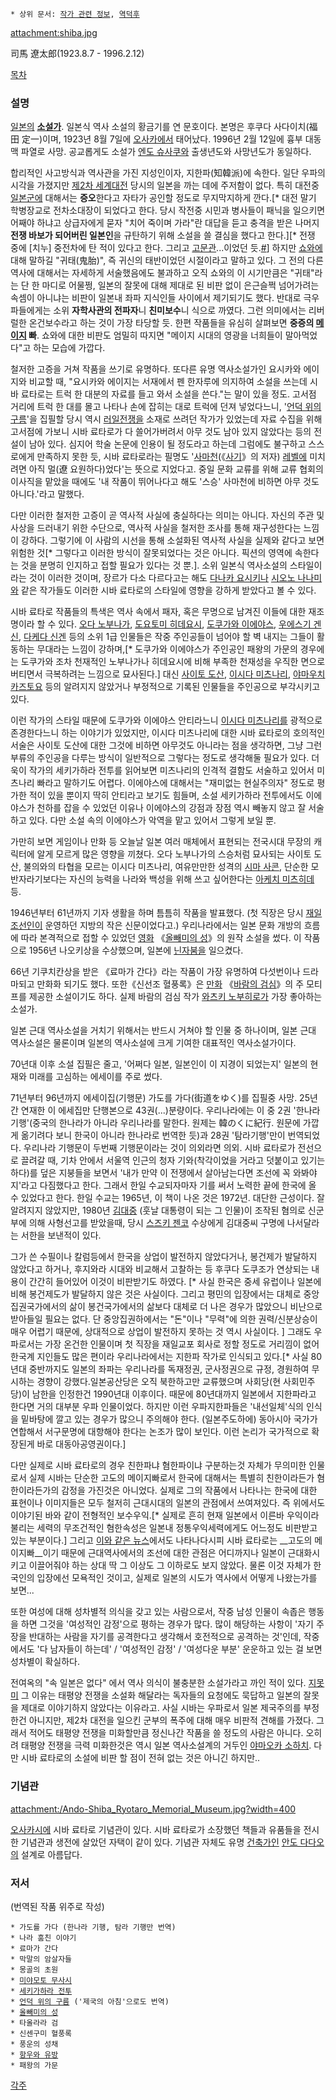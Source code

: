  * 상위 문서: [[작가 관련 정보]], [[역덕후]]
attachment:shiba.jpg

司馬 遼太郎(1923.8.7 - 1996.2.12)

[[목차]]

=== 설명 ===
[[일본]]의 '''[[소설가]]'''. 일본식 역사 소설의 황금기를 연 문호이다. 본명은 후쿠다 사다이치(福田 定一)이며, 1923년 8월 7일에 [[오사카]]에서 태어났다. 1996년 2월 12일에 흉부 대동맥 파열로 사망. 공교롭게도 소설가 [[엔도 슈사쿠]]와 출생년도와 사망년도가 동일하다.


합리적인 사고방식과 역사관을 가진 지성인이자, 지한파(知韓派)에 속한다. 일단 우파의 시각을 가졌지만 [[제2차 세계대전]] 당시의 일본을 까는 데에 주저함이 없다. 특히 대전중 [[일본군]]에 대해서는 '''증오'''한다고 자타가 공인할 정도로 무지막지하게 깐다.[* 대전 말기 학병장교로 전차소대장이 되었다고 한다. 당시 작전중 시민과 병사들이 패닉을 일으키면 어째야 하냐고 상급자에게 묻자 "치어 죽이며 가라"란 대답을 듣고 충격을 받은 나머지 '''전쟁 바보가 되어버린 일본인'''을 규탄하기 위해 소설을 쓸 결심을 했다고 한다.][* 전쟁 중에 [치누] 중전차에 탄 적이 있다고 한다. 그리고 [[고문관]]...이었던 듯.[http://jae8075.egloos.com/3481768 #]] 하지만 [[쇼와]]에 대해 말하길 "귀태(鬼胎)", 즉 귀신의 태반이었던 시절이라고 말하고 있다. 그 전의 다른 역사에 대해서는 자세하게 서술했음에도 불과하고 오직 쇼와의 이 시기만큼은 "귀태"라는 단 한 마디로 어물쩡, 일본의 잘못에 대해 제대로 된 비판 없이 은근슬쩍 넘어가려는 속셈이 아니냐는 비판이 일본내 좌파 지식인들 사이에서 제기되기도 했다. 반대로 극우파들에게는 소위 '''자학사관의 전파자'''니 '''친미보수'''니 식으로 까였다. 그런 의미에서는 리버럴한 온건보수라고 하는 것이 가장 타당할 듯. 한편 작품들을 유심히 살펴보면 '''중증의 [[메이지 덴노|메이지]] 빠'''. 쇼와에 대한 비판도 엄밀히 따지면 "메이지 시대의 영광을 너희들이 말아먹었다"고 하는 모습에 가깝다.  

철저한 고증을 거쳐 작품을 쓰기로 유명하다. 또다른 유명 역사소설가인 요시카와 에이지와 비교할 때, "요시카와 에이지는 서재에서 펜 한자루에 의지하여 소설을 쓰는데 시바 료타로는 트럭 한 대분의 자료를 들고 와서 소설을 쓴다."는 말이 있을 정도. 고서점 거리에 트럭 한 대를 몰고 나타나 손에 잡히는 대로 트럭에 던져 넣었다느니, '[[언덕 위의 구름]]'을 집필할 당시 역시 [[러일전쟁]]을 소재로 쓰려던 작가가 있었는데 자료 수집을 위해 고서점에 가보니 시바 료타로가 다 쓸어가버려서 아무 것도 남아 있지 않았다는 등의 전설이 남아 있다. 심지어 학술 논문에 인용이 될 정도라고 하는데 그럼에도 불구하고 스스로에게 만족하지 못한 듯, 시바 료타로라는 필명도 '[[사마천]](《[[사기]]》의 저자) [[레벨]]에 미치려면 아직 멀(遼 요원하다)었다'는 뜻으로 지었다고. 중일 문화 교류를 위해 교류 협회의 이사직을 맡았을 때에도 '내 작품이 뛰어나다고 해도 '스승' 사마천에 비하면 아무 것도 아니다.'라고 말했다.

다만 이러한 철저한 고증이 곧 역사적 사실에 충실하다는 의미는 아니다. 자신의 주관 및 사상을 드러내기 위한 수단으로, 역사적 사실을 철저한 조사를 통해 재구성한다는 느낌이 강하다. 그렇기에 이 사람의 시선을 통해 소설화된 역사적 사실을 실제와 같다고 보면 위험한 것[* 그렇다고 이러한 방식이 잘못되었다는 것은 아니다. 픽션의 영역에 속한다는 것을 분명히 인지하고 접할 필요가 있다는 것 뿐.]. 소위 일본식 역사소설의 스타일이라는 것이 이러한 것이며, 장르가 다소 다르다고는 해도 [[다나카 요시키]]나 [[시오노 나나미]]와 같은 작가들도 이러한 시바 료타로의 스타일에 영향을 강하게 받았다고 볼 수 있다. 

시바 료타로 작품들의 특색은 역사 속에서 패자, 혹은 무명으로 남겨진 이들에 대한 재조명이라 할 수 있다. [[오다 노부나가]], [[도요토미 히데요시]], [[도쿠가와 이에야스]], [[우에스기 겐신]], [[다케다 신겐]] 등의 소위 1급 인물들은 작중 주인공들이 넘어야 할 벽 내지는 그들이 활동하는 무대라는 느낌이 강하며,[* 도쿠가와 이에야스가 주인공인 패왕의 가문의 경우에는 도쿠가와 조차 천재적인 노부나가나 히데요시에 비해 부족한 천재성을 우직한 면으로 버티면서 극복하려는 느낌으로 묘사된다.] 대신 [[사이토 도산]], [[이시다 미츠나리]], [[야마우치 카즈토요]] 등의 알려지지 않았거나 부정적으로 기록된 인물들을 주인공으로 부각시키고 있다. 

이런 작가의 스타일 때문에 도쿠가와 이에야스 안티라느니 [[이시다 미츠나리]]를 광적으로 존경한다느니 하는 이야기가 있었지만, 이시다 미츠나리에 대한 시바 료타로의 호의적인 서술은 사이토 도산에 대한 그것에 비하면 아무것도 아니라는 점을 생각하면, 그냥 그런 부류의 주인공을 다루는 방식이 일반적으로 그렇다는 정도로 생각해둘 필요가 있다. 더욱이 작가의 세키가하라 전투를 읽어보면 미츠나리의 인격적 결함도 서술하고 있어서 미츠나리 빠라고 말하기도 어렵다. 이에야스에 대해서는 "재미없는 현실주의자" 정도로 평가한 적이 있을 뿐이지 딱히 안티라고 보기도 힘들며, 소설 세키가하라 전투에서도 이에야스가 천하를 잡을 수 있었던 이유나 이에야스의 강점과 장점 역시 빼놓지 않고 잘 서술하고 있다. 다만 소설 속의 이에야스가 악역을 맡고 있어서 그렇게 보일 뿐. 

가만히 보면 게임이나 만화 등 오늘날 일본 여러 매체에서 표현되는 전국시대 무장의 캐릭터에 알게 모르게 많은 영향을 끼쳤다. 오다 노부나가의 스승처럼 묘사되는 사이토 도산, 불의와의 타협을 모르는 이시다 미츠나리, 여유만만한 성격의 [[시마 사콘]], 단순한 모반자라기보다는 자신의 능력을 나라와 백성을 위해 쓰고 싶어한다는 [[아케치 미츠히데]] 등.

1946년부터 61년까지 기자 생활을 하며 틈틈히 작품을 발표했다. (첫 직장은 당시 [[재일 조선인]]이 운영하던 지방의 작은 신문이었다고.) 우리나라에서는 일본 문화 개방의 흐름에 따라 본격적으로 접할 수 있었던 [[영화]] 《[[올빼미의 성]]》의 원작 소설을 썼다. 이 작품으로 1956년 나오키상을 수상했으며, 일본에 [[닌자]]붐을 일으켰다.

66년 기쿠치칸상을 받은 《료마가 간다》라는 작품이 가장 유명하여 다섯번이나 드라마되고 만화화 되기도 했다. 또한《신선조 혈풍록》은 [[만화]] 《[[바람의 검심]]》의 주 모티프를 제공한 소설이기도 하다. 실제 바람의 검심 작가 [[와츠키 노부히로]]가 가장 좋아하는 소설가.

일본 근대 역사소설을 거치기 위해서는 반드시 거쳐야 할 인물 중 하나이며, 일본 근대 역사소설은 물론이며 일본의 역사소설에 크게 기여한 대표적인 역사소설가이다.

70년대 이후 소설 집필은 줄고, '어쩌다 일본, 일본인이 이 지경이 되었는지' 일본의 현재와 미래를 고심하는 에세이를 주로 썼다.

71년부터 96년까지 에세이집(기행문) 가도를 가다(街道をゆく)를 집필중 사망. 25년간 연재한 이 에세집만 단행본으로 43권(...)분량이다. 우리나라에는 이 중 2권 '한나라 기행'(중국의 한나라가 아니라 우리나라를 말한다. 원제는 韓のくに紀行. 원문에 가깝게 옮기려다 보니 한국이 아니라 한나라로 번역한 듯)과 28권 '탐라기행'만이 번역되었다. 우리나라 기행문이 두번째 기행문이라는 것이 의외라면 의외. 시바 료타로가 전선으로 끌려갈 때, 기차 안에서 서울역 인근의 청자 기와(착각이었을 거라고 덧붙이고 있기는 하다)를 덮은 지붕들을 보면서 '내가 만약 이 전쟁에서 살아남는다면 조선에 꼭 와봐야지'라고 다짐했다고 한다. 그래서 한일 수교되자마자 기를 써서 노력한 끝에 한국에 올 수 있었다고 한다. 한일 수교는 1965년, 이 책이 나온 것은 1972년. 대단한 근성이다. 잘 알려지지 않았지만, 1980년 [[김대중]] (훗날 대통령이 되는 그 인물)이 조작된 혐의로 신군부에 의해 사형선고를 받았을때, 당시 [[스즈키 젠코]] 수상에게 김대중씨 구명에 나서달라는 서한을 보낸적이 있다.

그가 쓴 수필이나 칼럼등에서 한국을 상업이 발전하지 않았다거나, 봉건제가 발달하지 않았다고 하거나, 후지와라 시대와 비교해서 고찰하는 등 후쿠다 도쿠조가 연상되는 내용이 간간히 들어있어 이것이 비판받기도 하였다. [* 사실 한국은 중세 유럽이나 일본에 비해 봉건제도가 발달하지 않은 것은 사실이다. 그리고 평민의 입장에서는 대체로 중앙집권국가에서의 삶이 봉건국가에서의 삶보다 대체로 더 나은 경우가 많았으니 비난으로 받아들일 필요는 없다. 단 중앙집권하에서는 "돈"이나 "무력"에 의한 권력/신분상승이 매우 어렵기 때문에, 상대적으로 상업이 발전하지 못하는 것 역시 사실이다. ] 그래도 우파로서는 가장 온건한 인물이며 첫 직장을 재일교포 회사로 정할 정도로 거리낌이 없어 한국계 지인들도 많은 편이라 우리나라에서는 지한파 작가로 인식되고 있다.[* 사실 80년대 중반까지도 일본의 좌파는 우리나라를 독재정권, 군사정권으로 규정, 경원하여 무시하는 경향이 강했다.일본공산당은 오직 북한하고만 교류했으며 사회당(현 사회민주당)이 남한을 인정한건 1990년대 이후이다. 때문에 80년대까지 일본에서 지한파라고 한다면 거의 대부분 우파 인물이었다. 하지만 이런 우파지한파들은 '내선일체'식의 인식을 밑바탕에 깔고 있는 경우가 많으니 주의해야 한다. (일본주도하에) 동아시아 국가가 연합해서 서구문명에 대항해야 한다는 논조가 많이 보인다. 이런 논리가 국가적으로 확장된게 바로 대동아공영권이다.]

다만 실제로 시바 료타로의 경우 친한파냐 혐한파이냐 구분하는것 자체가 무의미한 인물로서 실제 시바는 단순한 고도의 메이지빠로서 한국에 대해서는 특별히 친한이라든가 혐한이라든가의 감정을 가진것은 아니었다. 실제로 그의 작품에서 나타나는 한국에 대한 표현이나 이미지들은 모두 철저히 근대시대의 일본의 관점에서 쓰여져있다. 즉 위에서도 이야기된 바와 같이 전형적인 보수우익.[* 실제로 흔히 현재 일본에서 이른바 우익이라 불리는 세력의 무조건적인 혐한속성은 일본내 정통우익세력에게도 어느정도 비판받고 있는 부분이다.] 그리고 [http://www.jpnews.kr/sub_read.html?uid=5272&section=sc1&section2=%BB%E7%C8%B8 이와 같은 뉴스]에서도 나타나다시피 시바 료타로는 __고도의 메이지빠__이기 때문에 근대역사에서의 조선에 대한 관점은 어디까지나 일본이 근대화시키고 이끌어줘야 하는 상대 딱 그 이상도 그 이하로도 보지 않았다.
물론 이것 자체가 한국인의 입장에선 모욕적인 것이고, 실제로 일본의 시도가 역사에서 어떻게 나왔는가를 보면... 

또한 여성에 대해 성차별적 의식을 갖고 있는 사람으로서, 작중 남성 인물이 속좁은 행동을 하면 그것을 '여성적인 감정'으로 평하는 경우가 많다. 많이 해당하는 사항이 '자기 주장을 반대하는 사람을 자기를 공격한다고 생각해서 호전적으로 공격하는 것'인데, 작중에서도 '다 남자들이 하는데' / '여성적인 감정' / '여성다운 부분' 운운하고 있는 걸 보면 성차별이 확실하다.

전여옥의 "속 일본은 없다" 에서 역사 의식이 불충분한 소설가라고 까인 적이 있다. [[지못미]] 그 이유는 태평양 전쟁을 소설화 해달라는 독자들의 요청에도 묵답하고 일본의 잘못을 제대로 이야기하지 않았다는 이유라고. 사실 시바는 우파로서 일본 제국주의를 부정한건 아니지만, 제2차 대전을 일으킨 군부의 폭주에 대해 매우 비판적 견해를 가졌다. 그래서 적어도 태평양 전쟁을 미화할만큼 정신나간 작품을 쓸 정도의 사람은 아니다. 오히려 태평양 전쟁을 극력 미화한것은 역시 일본 역사소설계의 거두인 [[야마오카 소하치]]. 다만 시바 료타로의 소설에 비판 할 점이 전혀 없는 것은 아니긴 하지만..
=== 기념관 ===
attachment:/Ando-Shiba_Ryotaro_Memorial_Museum.jpg?width=400

[[오사카]]시에 시바 료타로 기념관이 있다. 시바 료타로가 소장했던 책들과 유품들을 전시한 기념관과 생전에 살았던 자택이 같이 있다. 기념관 자체도 유명 [[건축가]]인 [[안도 다다오]]의 설계로 아름답다. 

=== 저서 ===
(번역된 작품 위주로 작성)

 * 가도를 가다 (한나라 기행, 탐라 기행만 번역)
 * 나라 훔친 이야기
 * 료마가 간다
 * 막말의 암살자들
 * 몽골의 초원
 * [[미야모토 무사시]]
 * [[세키가하라 전투]] 
 * [[언덕 위의 구름]] ('제국의 아침'으로도 번역)
 * [[올빼미의 성]]
 * 타올라라 검
 * 신센구미 혈풍록
 * 풍운의 성채
 * [[항우와 유방]]
 * 패왕의 가문
[[각주]]
